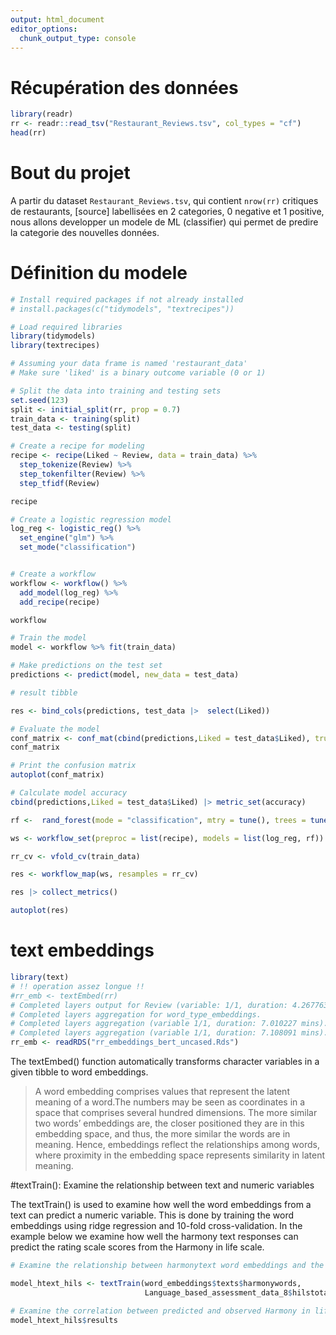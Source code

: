 ```yaml
---
output: html_document
editor_options: 
  chunk_output_type: console
---
```

# Récupération des données

```r
library(readr)
rr <- readr::read_tsv("Restaurant_Reviews.tsv", col_types = "cf")
head(rr)
```

# Bout du projet

A partir du dataset `Restaurant_Reviews.tsv`, qui contient `nrow(rr)` critiques de restaurants, [source] labellisées en 2 categories, 0 negative et 1 positive, nous allons developper un modele de ML (classifier) qui permet de predire la categorie des nouvelles données.


# Définition du modele

```r
# Install required packages if not already installed
# install.packages(c("tidymodels", "textrecipes"))

# Load required libraries
library(tidymodels)
library(textrecipes)

# Assuming your data frame is named 'restaurant_data'
# Make sure 'liked' is a binary outcome variable (0 or 1)

# Split the data into training and testing sets
set.seed(123)
split <- initial_split(rr, prop = 0.7)
train_data <- training(split)
test_data <- testing(split)

# Create a recipe for modeling
recipe <- recipe(Liked ~ Review, data = train_data) %>%
  step_tokenize(Review) %>%
  step_tokenfilter(Review) %>%
  step_tfidf(Review) 

recipe

# Create a logistic regression model
log_reg <- logistic_reg() %>%
  set_engine("glm") %>%
  set_mode("classification")


# Create a workflow
workflow <- workflow() %>%
  add_model(log_reg) %>%
  add_recipe(recipe)

workflow

# Train the model
model <- workflow %>% fit(train_data)

# Make predictions on the test set
predictions <- predict(model, new_data = test_data)

# result tibble

res <- bind_cols(predictions, test_data |>  select(Liked))

# Evaluate the model
conf_matrix <- conf_mat(cbind(predictions,Liked = test_data$Liked), truth = Liked, estimate = .pred_class)
conf_matrix

# Print the confusion matrix
autoplot(conf_matrix)

# Calculate model accuracy
cbind(predictions,Liked = test_data$Liked) |> metric_set(accuracy)

```

```r

rf <-  rand_forest(mode = "classification", mtry = tune(), trees = tune(), min_n = tune()) 

ws <- workflow_set(preproc = list(recipe), models = list(log_reg, rf))

rr_cv <- vfold_cv(train_data)

res <- workflow_map(ws, resamples = rr_cv)

res |> collect_metrics()

autoplot(res)

```


# text embeddings

```r
library(text)
# !! operation assez longue !!
#rr_emb <- textEmbed(rr)
# Completed layers output for Review (variable: 1/1, duration: 4.267763 mins).
# Completed layers aggregation for word_type_embeddings. 
# Completed layers aggregation (variable 1/1, duration: 7.010227 mins).
# Completed layers aggregation (variable 1/1, duration: 7.108091 mins).
rr_emb <- readRDS("rr_embeddings_bert_uncased.Rds")
```


The textEmbed() function automatically transforms character variables in a given tibble to word embeddings. 

> A word embedding comprises values that represent the latent meaning of a word.The numbers may be seen as coordinates in a space that comprises several hundred dimensions. The more similar two words’ embeddings are, the closer positioned they are in this embedding space, and thus, the more similar the words are in meaning. Hence, embeddings reflect the relationships among words, where proximity in the embedding space represents similarity in latent meaning. 

#textTrain(): Examine the relationship between text and numeric variables

The textTrain() is used to examine how well the word embeddings from a text can predict a numeric variable. This is done by training the word embeddings using ridge regression and 10-fold cross-validation. In the example below we examine how well the harmony text responses can predict the rating scale scores from the Harmony in life scale.

```r
# Examine the relationship between harmonytext word embeddings and the harmony in life rating scale

model_htext_hils <- textTrain(word_embeddings$texts$harmonywords, 
                              Language_based_assessment_data_8$hilstotal)

# Examine the correlation between predicted and observed Harmony in life scale scores
model_htext_hils$results

```
